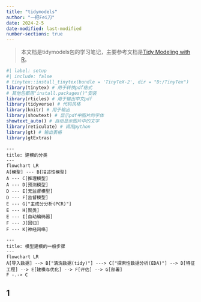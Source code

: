 ```yaml
---
title: "tidymodels"
author: "一把Fei刀"
date: 2024-2-5
date-modified: last-modified
number-sections: true
---
```


> 本文档是tidymodels包的学习笔记，主要参考文档是[Tidy Modeling with R](https://www.tmwr.org/)。

```r
#| label: setup
#| include: false
# tinytex::install_tinytex(bundle = 'TinyTeX-2', dir = "D:/TinyTex")
library(tinytex) # 用于转换pdf格式
# 其他包都用"install.packages()"安装
library(rticles) # 用于输出中文pdf
library(tidyverse) # 代码风格
library(knitr) # 用于输出
library(showtext) # 显示pdf中图片的字体
showtext_auto() # 自动显示图片中的文字
library(reticulate) # 调用python
library(gt) # 输出表格
library(gtExtras)
```

```mermaid
---
title: 建模的分类
---
flowchart LR
A[模型] --- B[描述性模型]
A --- C[推理模型]
A --- D[预测模型]
D --- E[无监督模型]
D --- F[监督模型]
E --- G["主成分分析(PCR)"]
E --- H[聚类]
E --- I[自动编码器]
F --- J[回归]
F --- K[神经网络]
```

```mermaid
---
title: 模型建模的一般步骤
---
flowchart LR
A[导入数据] --> B["清洗数据(tidy)"] ---> C["探索性数据分析(EDA)"] --> D[特征工程] --> E[建模与优化] --> F[评估] --> G[部署]
F -.-> C
```

## 1
